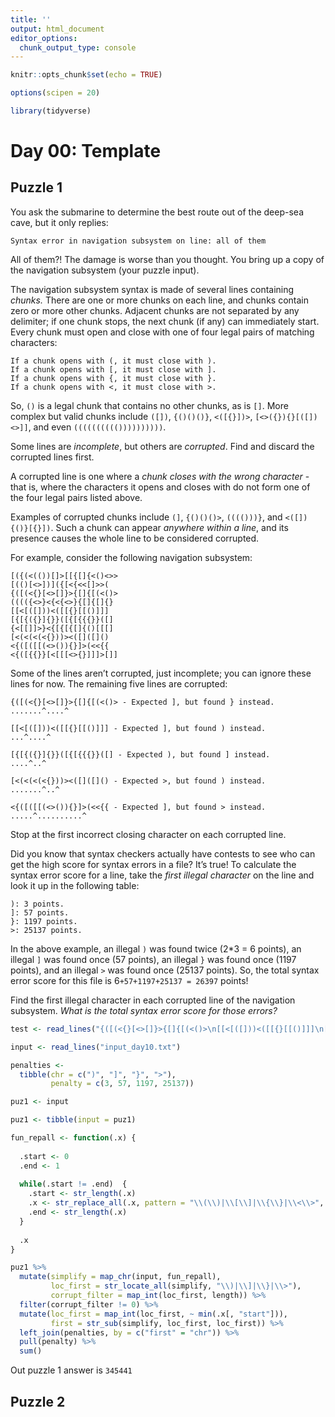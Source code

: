 ```yaml
---
title: ''
output: html_document
editor_options: 
  chunk_output_type: console
---
```


```r
knitr::opts_chunk$set(echo = TRUE)

options(scipen = 20)

library(tidyverse)
```

# Day 00: Template

## Puzzle 1

You ask the submarine to determine the best route out of the deep-sea cave, but it only replies:

`Syntax error in navigation subsystem on line: all of them`

All of them?! The damage is worse than you thought. You bring up a copy of the navigation subsystem (your puzzle input).

The navigation subsystem syntax is made of several lines containing *chunks.* There are one or more chunks on each line, and chunks contain zero or more other chunks. Adjacent chunks are not separated by any delimiter; if one chunk stops, the next chunk (if any) can immediately start. Every chunk must open and close with one of four legal pairs of matching characters:

```
If a chunk opens with (, it must close with ).
If a chunk opens with [, it must close with ].
If a chunk opens with {, it must close with }.
If a chunk opens with <, it must close with >.
```

So, `()` is a legal chunk that contains no other chunks, as is `[]`. More complex but valid chunks include `([])`, `{()()()}`, `<([{}])>`, `[<>({}){}[([])<>]]`, and even `(((((((((())))))))))`.

Some lines are *incomplete*, but others are *corrupted*. Find and discard the corrupted lines first.

A corrupted line is one where a *chunk closes with the wrong character* - that is, where the characters it opens and closes with do not form one of the four legal pairs listed above.

Examples of corrupted chunks include `(]`, `{()()()>`, `(((()))}`, and `<([]){()}[{}])`. Such a chunk can appear *anywhere within a line*, and its presence causes the whole line to be considered corrupted.

For example, consider the following navigation subsystem:

```
[({(<(())[]>[[{[]{<()<>>
[(()[<>])]({[<{<<[]>>(
{([(<{}[<>[]}>{[]{[(<()>
(((({<>}<{<{<>}{[]{[]{}
[[<[([]))<([[{}[[()]]]
[{[{({}]{}}([{[{{{}}([]
{<[[]]>}<{[{[{[]{()[[[]
[<(<(<(<{}))><([]([]()
<{([([[(<>()){}]>(<<{{
<{([{{}}[<[[[<>{}]]]>[]]
```
Some of the lines aren't corrupted, just incomplete; you can ignore these lines for now. The remaining five lines are corrupted:

```
{([(<{}[<>[]}>{[]{[(<()> - Expected ], but found } instead.
.......^....^

[[<[([]))<([[{}[[()]]] - Expected ], but found ) instead.
...^....^

[{[{({}]{}}([{[{{{}}([] - Expected ), but found ] instead.
....^..^

[<(<(<(<{}))><([]([]() - Expected >, but found ) instead.
.......^..^

<{([([[(<>()){}]>(<<{{ - Expected ], but found > instead.
.....^..........^
```

Stop at the first incorrect closing character on each corrupted line.

Did you know that syntax checkers actually have contests to see who can get the high score for syntax errors in a file? It's true! To calculate the syntax error score for a line, take the *first illegal character* on the line and look it up in the following table:

```
): 3 points.
]: 57 points.
}: 1197 points.
>: 25137 points.
```

In the above example, an illegal `)` was found twice (2*3 = 6 points), an illegal `]` was found once (57 points), an illegal `}` was found once (1197 points), and an illegal `>` was found once (25137 points). So, the total syntax error score for this file is 6`+57+1197+25137 = 26397` points!

Find the first illegal character in each corrupted line of the navigation subsystem. *What is the total syntax error score for those errors?*

```r
test <- read_lines("{([(<{}[<>[]}>{[]{[(<()>\n[[<[([]))<([[{}[[()]]]\n[{[{({}]{}}([{[{{{}}([]\n[<(<(<(<{}))><([]([]()\n<{([([[(<>()){}]>(<<{{")

input <- read_lines("input_day10.txt")

penalties <- 
  tibble(chr = c(")", "]", "}", ">"), 
         penalty = c(3, 57, 1197, 25137))
```


```r
puz1 <- input

puz1 <- tibble(input = puz1)

fun_repall <- function(.x) {
  
  .start <- 0
  .end <- 1
  
  while(.start != .end)  {
    .start <- str_length(.x)
    .x <- str_replace_all(.x, pattern = "\\(\\)|\\[\\]|\\{\\}|\\<\\>", "")
    .end <- str_length(.x)
  }
  
  .x
}

puz1 %>% 
  mutate(simplify = map_chr(input, fun_repall), 
         loc_first = str_locate_all(simplify, "\\)|\\]|\\}|\\>"), 
         corrupt_filter = map_int(loc_first, length)) %>% 
  filter(corrupt_filter != 0) %>% 
  mutate(loc_first = map_int(loc_first, ~ min(.x[, "start"])), 
         first = str_sub(simplify, loc_first, loc_first)) %>% 
  left_join(penalties, by = c("first" = "chr")) %>% 
  pull(penalty) %>% 
  sum()

```

Out puzzle 1 answer is `345441`



## Puzzle 2


```r

```

